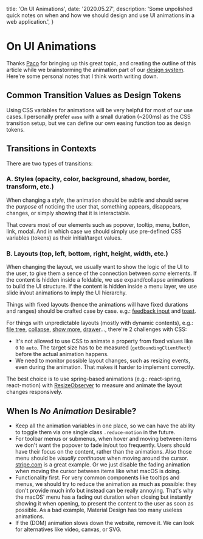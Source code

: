   title: 'On UI Animations',
  date: '2020.05.27',
  description: 'Some unpolished quick notes on when and how we should design and use UI animations in a web application.',
}

# On UI Animations

Thanks [Paco](https://paco.im) for bringing up this great topic, and creating the outline of this article while we brainstorming the animation part of our [design system](https://vercel.com/design). Here're some personal notes that I think worth writing down. 

## Common Transition Values as Design Tokens

Using CSS variables for animations will be very helpful for most of our use cases. I personally prefer `ease` with a small duration (~200ms) as the CSS transition setup, but we can define our own easing function too as design tokens.

## Transitions in Contexts

There are two types of transitions:

### A. Styles (opacity, color, background, shadow, border, transform, etc.)

When changing a _style_, the animation should be subtle and should serve the _purpose_ of noticing the user that, something appears, disappears, changes, or simply showing that it is interactable.

That covers most of our elements such as popover, tooltip, menu, button, link, modal. And in which case we should simply use pre-defined CSS variables (tokens) as their initial/target values.

### B. Layouts (top, left, bottom, right, height, width, etc.)

When changing the layout, we usually want to show the logic of the UI to the user, to give them a sence of the connection between _some_ elements. If the content is hidden inside a foldable, we use expand/collapse animations to build the UI structure. If the content is hidden inside a menu layer, we use slide in/out animations to imply the UI hierarchy.

Things with fixed layouts (hence the animations will have fixed durations and ranges) should be crafted case by case. e.g.: [feedback input](https://vercel.com/design/feedback) and [toast](https://vercel.com/design/toast).

For things with unpredictable layouts (mostly with dynamic contents), e.g.: [file tree](https://vercel.com/design/file-tree), [collapse](https://vercel.com/design/collapse), [show more](https://vercel.com/design/show-more), [drawer](https://vercel.com/design/drawer)..., there're 2 challenges with CSS:

- It's not allowed to use CSS to animate a property from fixed values like `0` to `auto`. The target size has to be measured (`getBoundingClientRect`) before the actual animation happens. 
- We need to monitor possible layout changes, such as resizing events, even during the animation. That makes it harder to implement correctly.

The best choice is to use spring-based animations (e.g.: react-spring, react-motion) with [ResizeObserver](https://drafts.csswg.org/resize-observer) to measure and animate the layout changes responsively.

## When Is *No Animation* Desirable?

- Keep all the animation variables in one place, so we can have the ability to toggle them via one single class `.reduce-motion` in the future.
- For toolbar menus or submenus, when hover and moving between items we don't want the popover to fade in/out too frequently. Users should have their focus on the content, rather than the animations. Also those menu should be *visually continuous* when moving around the cursor. [stripe.com](https://stripe.com) is a great example. Or we just disable the fading animation when moving the cursor between items like what macOS is doing.
- Functionality first. For very common components like tooltips and menus, we should try to reduce the animation as much as possible: they don't provide much info but instead can be really annoying. That's why the macOS' menu has a fading out duration when closing but instantly showing it when opening, to present the content to the user as soon as possible. As a bad example, Material Design has too many useless animations.
- If the (DOM) animation slows down the website, remove it. We can look for alternatives like video, canvas, or SVG.
